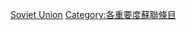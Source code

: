{{Emptycat}}
{{Articles by Importance|topic=蘇聯|project=蘇聯|format=toc}}

[[Category:高重要度条目|Soviet Union]]
[[Category:各重要度蘇聯條目‎|Category:各重要度蘇聯條目‎]]